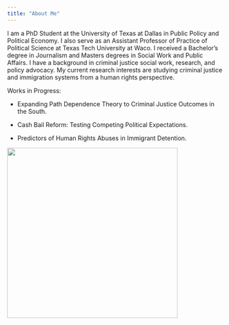 ---
title: "About Me"
---

I am a PhD Student at the University of Texas at Dallas in Public Policy and Political Economy. I also serve as an Assistant Professor of Practice of Political Science at Texas Tech University at Waco. I received a Bachelor's degree in Journalism and Masters degrees in Social Work and Public Affairs. I have a background in criminal justice social work, research, and policy advocacy. My current research interests are studying criminal justice and immigration systems from a human rights perspective.

Works in Progress:

-   Expanding Path Dependence Theory to Criminal Justice Outcomes in the South.

-   Cash Bail Reform: Testing Competing Political Expectations.

-   Predictors of Human Rights Abuses in Immigrant Detention.

![](docs/mypic2.jpg){fig-align="left" width="395"}
